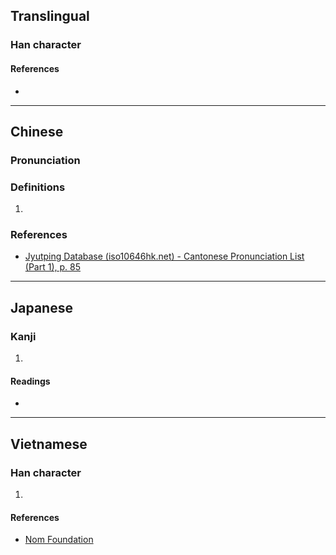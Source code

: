 {{character info}}
==Translingual==

===Han character===
{{Han char|rn=31|rad=囗|as=12|sn=15|four=60806|canj=WLMC|ids=⿴囗貴}}

====References====
* {{Han ref|kx=0221.080|dkj=04842|dj=0453.050|hdz=10726.100|uh=571A|ud=22298|bh=E549|bd=58697}}

----

==Chinese==
{{zh-forms}}

===Pronunciation===
{{zh-pron
|m=huì
|c=kui2,kwui2
|mc=y
|oc=y
|cat=
}}

===Definitions===
{{zh-hanzi}}

# {{rfdef|zh|sort=囗12}}

===References===
* [http://www.iso10646hk.net/jp/document/download.jsp Jyutping Database (iso10646hk.net) - Cantonese Pronunciation List (Part 1), p. 85]

----

==Japanese==

===Kanji===
{{ja-kanji|grade=|rs=囗12}}

# {{rfdef|ja|sort=囗12}}

====Readings====
* {{ja-readings|on=[[かい]] (kai), [[え]] (e), [[がい]] (gai)|kun=[[もん]] (mon)}}

----

==Vietnamese==

===Han character===
{{vi-hantu|[[cũi]]|rs=囗12}}

# {{rfdef|vi|sort=囗12}}

====References====
* [http://nomfoundation.org/common/nom_details.php?codepoint=571a Nom Foundation]